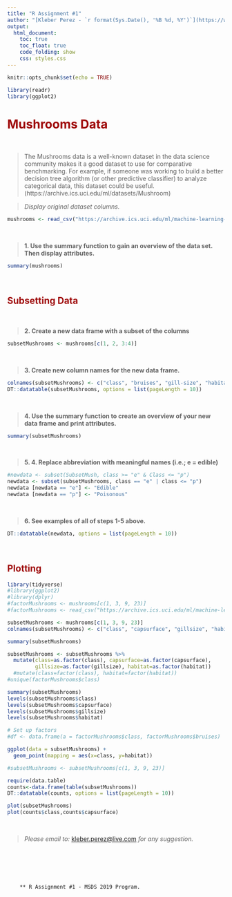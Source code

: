 ---
title: "R Assignment #1"
author: "[Kleber Perez - `r format(Sys.Date(), '%B %d, %Y')`](https://www.linkedin.com/in/kleberperez/)" 
output: 
  html_document:
    toc: true
    toc_float: true
    code_folding: show
    css: styles.css
---

```{r setup, include=FALSE}
knitr::opts_chunk$set(echo = TRUE)
```

```{r}
library(readr)
library(ggplot2)
```


# <span style="color:#9f0a0a">Mushrooms Data</span>

<br />

> The Mushrooms data is a well-known dataset in the data science community makes it a good dataset to use for comparative benchmarking.  For example, if someone was working to build a better decision tree algorithm (or other predictive classifier) to analyze categorical data, this dataset could be useful. (https://archive.ics.uci.edu/ml/datasets/Mushroom)

> *Display original dataset columns.*

```{r}
mushrooms <- read_csv("https://archive.ics.uci.edu/ml/machine-learning-databases/mushroom/agaricus-lepiota.data")
```

<br />

> **1. Use the summary function to gain an overview of the data set. Then display attributes.**

```{r}
summary(mushrooms)
```

<br />

## <span style="color:#9f0a0a">Subsetting Data</span>

<br />

> **2. Create a new data frame with a subset of the columns**

```{r}
subsetMushrooms <- mushrooms[c(1, 2, 3:4)]
```

<br />

> **3. Create new column names for the new data frame.**

```{r}
colnames(subsetMushrooms) <- c("class", "bruises", "gill-size", "habitat")
DT::datatable(subsetMushrooms, options = list(pageLength = 10))
```

<br />

> **4. Use the summary function to create an overview of your new data frame and print attributes.**

```{r}
summary(subsetMushrooms)
```

<br />

> **5. 4.	Replace abbreviation with meaningful names (i.e.;  e = edible)**

```{r}
#newdata <- subset(SubsetMush, class >= "e" & Class <= "p")
newdata <- subset(subsetMushrooms, class == "e" | class <= "p")
newdata [newdata == "e"] <- "Edible"
newdata [newdata == "p"] <- "Poisonous"
```

<br />


> **6. See examples of all of steps 1-5 above.**

```{r}
DT::datatable(newdata, options = list(pageLength = 10))  
```

<br />

## <span style="color:#9f0a0a">Plotting </span>


```{r}
library(tidyverse)
#library(ggplot2)
#library(dplyr)
#factorMushrooms <- mushrooms[c(1, 3, 9, 23)]
#factorMushrooms <- read_csv("https://archive.ics.uci.edu/ml/machine-learning-databases/mushroom/agaricus-lepiota.data")

subsetMushrooms <- mushrooms[c(1, 3, 9, 23)]
colnames(subsetMushrooms) <- c("class", "capsurface", "gillsize", "habitat")

summary(subsetMushrooms)

subsetMushrooms <- subsetMushrooms %>%
  mutate(class=as.factor(class), capsurface=as.factor(capsurface), 
         gillsize=as.factor(gillsize), habitat=as.factor(habitat))
  #mutate(class=factor(class), habitat=factor(habitat))
#unique(factorMushrooms$class)

summary(subsetMushrooms)
levels(subsetMushrooms$class)
levels(subsetMushrooms$capsurface)
levels(subsetMushrooms$gillsize)
levels(subsetMushrooms$habitat)

# Set up factors
#df <- data.frame(a = factorMushrooms$class, factorMushrooms$bruises)

ggplot(data = subsetMushrooms) + 
  geom_point(mapping = aes(x=class, y=habitat))

```


```{r}
#subsetMushrooms <- subsetMushrooms[c(1, 3, 9, 23)]

require(data.table) 
counts<-data.frame(table(subsetMushrooms))
DT::datatable(counts, options = list(pageLength = 10))  

plot(subsetMushrooms)
plot(counts$class,counts$capsurface)

```


<br />

> *Please email to: * <a href="mailto:kleber.perez@live.com">kleber.perez@live.com</a> *for any suggestion.*

<br />
<br />
<br />
<br />

<footer class="border-top text-muted fixed-bottom">

        ** R Assignment #1 - MSDS 2019 Program.

</footer>

\textbf{Text ignored: END of other links}




